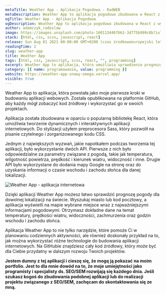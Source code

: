 ```yaml
---
metaTitle: Weather App - Aplikacja Pogodowa - RadWEB
metaDescription: Weather App to aplikacja pogodowa zbudowana w React z wykorzystaniem dwóch API. Sprawdź aktualną pogodę dla dowolnej lokalizacji na świecie. Zapraszamy do kontaktu z RadWEB!
ogTitle: Weather App - Aplikacja Pogodowa
ogDescription: Weather App to aplikacja pogodowa zbudowana w React z wykorzystaniem dwóch API. Sprawdź aktualną pogodę dla dowolnej lokalizacji na świecie. Zapraszamy do kontaktu z RadWEB!
author: adamczyk_radoslaw
image: https://images.unsplash.com/photo-1601134467661-3d775b999c8b?ixlib=rb-4.0.3&ixid=MnwxMjA3fDB8MHxwaG90by1wYWdlfHx8fGVufDB8fHx8&auto=format&fit=crop&w=1075&q=80
stack: [html, css, scss, javascript, react]
release: Sun Aug 01 2021 00:00:00 GMT+0200 (czas środkowoeuropejski letni)
readingTime: 2
slug: weather-app
title: Weather App
tags: [html, css, javascript, scss, react, "", programming]
excerpt: Weather App to aplikacja, która umożliwia sprawdzenie prognozy pogody dla dowolnej lokalizacji na świecie. Została zbudowana w oparciu o popularną bibliotekę React i wykorzystuje dwa API - jedno związane z mapą Google, a drugie z pogodą i informacjami o czasie wschodu i zachodu słońca. Aplikacja jest doskonałym przykładem na to, jak można wykorzystać różne technologie do budowania aplikacji internetowych.
category: [{ name: programowanie, value: programming }]
website: https://weather-app-snowy-omega.vercel.app/
visible: true
---
```


Weather App to aplikacja, która powstała jako moje pierwsze kroki w budowaniu aplikacji webowych. Została opublikowana na platformie GitHub, aby każdy mógł zobaczyć kod źródłowy i wykorzystać go w swoich projektach.

Aplikacja została zbudowana w oparciu o popularną bibliotekę React, która umożliwia tworzenie dynamicznych i interaktywnych aplikacji internetowych. Do stylizacji użyłem preprocesora Sass, który pozwolił na pisanie czytelnego i zorganizowanego kodu CSS.

Jednym z największych wyzwań, jakie napotkałem podczas tworzenia tej aplikacji, było wykorzystanie dwóch API. Pierwsze z nich było odpowiedzialne za parametry związane z pogodą, takie jak temperatura, wilgotność powietrza, prędkość i kierunek wiatru, widoczność i inne. Drugie API było wykorzystane do dodania mapy Google na stronę oraz do uzyskania informacji o czasie wschodu i zachodu słońca dla danej lokalizacji.

![Weather App - aplikacja internetowa](/assets/projects/weather-app/strona.jpg)

Dzięki aplikacji Weather App możesz łatwo sprawdzić prognozę pogody dla dowolnej lokalizacji na świecie. Wyszukaj miasto lub kod pocztowy, a aplikacja wyświetli na mapie wybrane miejsce wraz z najważniejszymi informacjami pogodowymi. Otrzymasz dokładne dane na temat temperatury, prędkości wiatru, widoczności, zachmurzenia oraz godzin wschodu i zachodu słońca.

Aplikacja Weather App to nie tylko narzędzie, które pomoże Ci w planowaniu codziennych aktywności, ale również doskonały przykład na to, jak można wykorzystać różne technologie do budowania aplikacji internetowych. Na GitHubie znajdziesz cały kod źródłowy, który może być dla Ciebie przydatny w dalszym rozwoju Twoich projektów.

**Jestem dumny z tej aplikacji i cieszę się, że mogę ją pokazać na moim portfolio. Jest to dla mnie dowód na to, że moje umiejętności jako programisty i specjalisty ds. SEO/SEM rozwijają się każdego dnia. Jeśli szukasz kogoś do zbudowania podobnej aplikacji lub do realizacji projektu związanego z SEO/SEM, zachęcam do skontaktowania się ze mną.**
